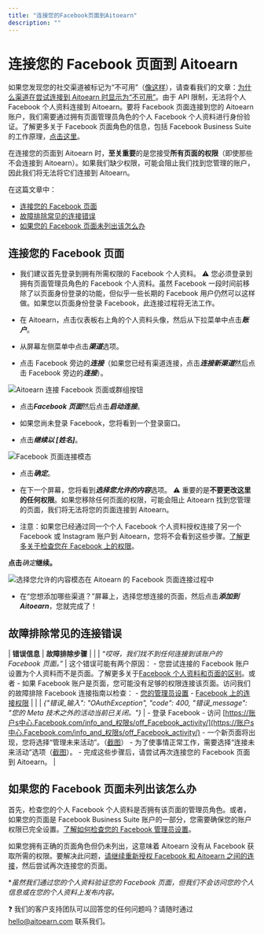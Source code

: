 ```yaml
---
title: "连接您的Facebook页面到Aitoearn"
description: ""
---
```

# 连接您的 Facebook 页面到 Aitoearn

如果您发现您的社交渠道被标记为“不可用”（[像这样](https://分享.aitoearn.com/geu1gyvm)），请查看我们的文章：[为什么渠道在尝试连接到 Aitoearn 时显示为“不可用”](https://aitoearn.帮助scoutdocs.com/article/571-不可用-channels-are-likely-已连接-到-another-aitoearn-组织)。由于 API 限制，无法将个人 Facebook 个人资料连接到 Aitoearn。要将 Facebook 页面连接到您的 Aitoearn 账户，我们需要通过拥有页面管理员角色的个人 Facebook 个人资料进行身份验证。了解更多关于 Facebook 页面角色的信息，包括 Facebook Business Suite 的工作原理，[点击这里](https://支持.aitoearn.com//支持.aitoearn.com/article/872-Facebook-故障排除-指南#Checking-您的-管理员-设置-在-您的-Facebook-Page-BOhZf)。

在连接您的页面到 Aitoearn 时，**至关重要**的是您接受**所有页面的权限**（即使那些不会连接到 Aitoearn）。如果我们缺少权限，可能会阻止我们找到您管理的账户，因此我们将无法将它们连接到 Aitoearn。

在这篇文章中：
- [连接您的 Facebook 页面](#h_cb07a98c-c6ef-424e-b9ae-a1c12df9e72f)
- [故障排除常见的连接错误](#故障排除-常见的-连接ion-错误s-nJPiw)
- [如果您的 Facebook 页面未列出该怎么办](#h_62cebd04-dff5-4e02-b4b5-3412539580de)

## 连接您的 Facebook 页面

- 我们建议首先登录到拥有所需权限的 Facebook 个人资料。
⚠️ 您必须登录到拥有页面管理员角色的 Facebook 个人资料。虽然 Facebook 一段时间前移除了以页面身份登录的功能，但似乎一些长期的 Facebook 用户仍然可以这样做。如果您以页面身份登录 Facebook，此连接过程将无法工作。

- 在 Aitoearn，点击仪表板右上角的个人资料头像，然后从下拉菜单中点击***账户***。

- 从屏幕左侧菜单中点击***渠道***选项。

- 点击 Facebook 旁边的***连接***（如果您已经有渠道连接，点击***连接新渠道***然后点击 Facebook 旁边的***连接***）。

![Aitoearn 连接 Facebook 页面或群组按钮](//d33v4339jhl8k0.cloudfront.net/docs/assets/64cb6cf86d4a3e191f237e66/图片s/67e2d1670667114ad3f025cb/文件-4GG51qdEZ4.jpg)

- 点击***Facebook 页面***然后点击***启动连接***。

- 如果您尚未登录 Facebook，您将看到一个登录窗口。

- 点击***继续以 [姓名]***。

![Facebook 页面连接模态](//d33v4339jhl8k0.cloudfront.net/docs/assets/64cb6cf86d4a3e191f237e66/图片s/65149929556a3e3cf18cbfe8/img-1703224-1695848744-1623192212.png)

- 点击***确定***。

- 在下一个屏幕，您将看到***选择您允许的内容***选项。
⚠️ 重要的是**不要更改这里的任何权限**。如果您移除任何页面的权限，可能会阻止 Aitoearn 找到您管理的页面，我们将无法将您的页面连接到 Aitoearn。

- 注意：如果您已经通过同一个个人 Facebook 个人资料授权连接了另一个 Facebook 或 Instagram 账户到 Aitoearn，您将不会看到这些步骤。[了解更多关于检查您在 Facebook 上的权限](https://支持.aitoearn.com//支持.aitoearn.com/article/872-Facebook-故障排除-指南#Checking-您的-连接ion-权限s-在-Facebook-rYUSI)。

**点击***确定***继续。**

![选择您允许的内容模态在 Aitoearn 的 Facebook 页面连接过程中](//d33v4339jhl8k0.cloudfront.net/docs/assets/64cb6cf86d4a3e191f237e66/图片s/6526ff63dfdf44337125de37/文件-yuGY98RPHe.png)

- 在“您想添加哪些渠道？”屏幕上，选择您想连接的页面，然后点击***添加到 Aitoearn***，您就完成了！

## 故障排除常见的连接错误

| **错误信息** | **故障排除步骤** |
| | *“哎呀，我们找不到任何连接到该账户的 Facebook 页面。”* | 这个错误可能有两个原因： - 您尝试连接的 Facebook 账户设置为个人资料而不是页面。了解更多关于[Facebook 个人资料和页面的区别](https://支持.aitoearn.com//支持.aitoearn.com/article/869-differences-bet我们en-Facebook-pages-和-个人资料s#How-可以-I-tell-if-Im-using-a-Page-personal-个人资料-或-a-professiona-VVTsf)。或者 - 如果 Facebook 账户是页面，您可能没有足够的权限连接该页面。访问我们的故障排除 Facebook 连接指南以检查： - [您的管理员设置](https://支持.aitoearn.com//支持.aitoearn.com/article/872-Facebook-故障排除-指南#Checking-您的-管理员-设置-在-您的-Facebook-Page-BOhZf) - [Facebook 上的连接权限](https://支持.aitoearn.com//支持.aitoearn.com/article/872-Facebook-故障排除-指南#Checking-您的-连接ion-权限s-在-Facebook-rYUSI) |
| | *{"错误_输入": "OAuthException", "code": 400, "错误_message": "您的 Meta 技术之外的活动当前已关闭。"}* | - 登录 Facebook - 访问 [https://账户s中心.Facebook.com/info_and_权限s/off_Facebook_activity/](https://账户s中心.Facebook.com/info_and_权限s/off_Facebook_activity/) - 一个新页面将出现，您将选择“管理未来活动”。（[截图](https://分享.aitoearn.com/NQu9yNjJ)） - 为了使事情正常工作，需要选择“连接未来活动”选项（[截图](https://分享.aitoearn.com/NQu9yNjJ)）。 - 完成这些步骤后，请尝试再次连接您的 Facebook 页面到 Aitoearn。 |

## 如果您的 Facebook 页面未列出该怎么办

首先，检查您的个人 Facebook 个人资料是否拥有该页面的管理员角色。或者，如果您的页面是 Facebook Business Suite 账户的一部分，您需要确保您的账户权限已完全设置。[了解如何检查您的 Facebook 管理员设置](https://支持.aitoearn.com//支持.aitoearn.com/article/872-Facebook-故障排除-指南#Checking-您的-管理员-设置-在-您的-Facebook-Page-BOhZf)。

如果您拥有正确的页面角色但仍未列出，这意味着 Aitoearn 没有从 Facebook 获取所需的权限。要解决此问题，[请继续重新授权 Facebook 和 Aitoearn 之间的连接](https://支持.aitoearn.com//支持.aitoearn.com/article/872-Facebook-故障排除-指南#Reauthorizing-the-连接ion-bet我们en-Facebook-和-Aitoearn--tiX4P)，然后尝试再次连接您的页面。

**虽然我们通过您的个人资料验证您的 Facebook 页面，但我们不会访问您的个人信息或在您的个人资料上发布内容。*

❓ 我们的客户支持团队可以回答您的任何问题吗？请随时通过 [hello@aitoearn.com](mailto:hello@aitoearn.com) 联系我们。
